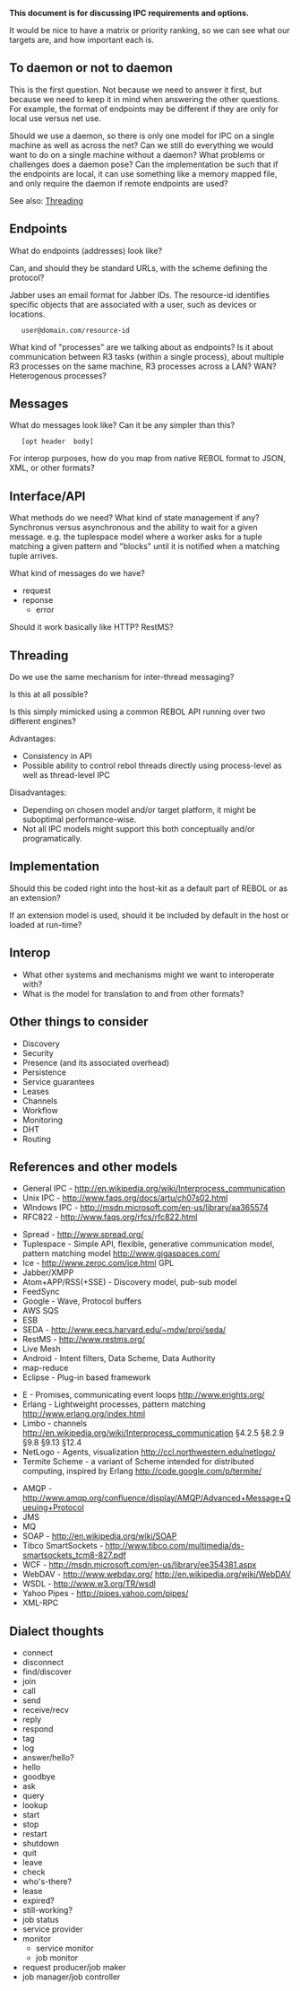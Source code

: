'''This document is for discussing IPC requirements and options.'''

It would be nice to have a matrix or priority ranking, so we can see what our targets are, and how important each is.


==To daemon or not to daemon==

This is the first question. Not because we need to answer it first, but because we need to keep it in mind when answering the other questions. For example, the format of endpoints may be different if they are only for local use versus net use.

Should we use a daemon, so there is only one model for IPC on a single machine as well as across the net? Can we still do everything we would want to do on a single machine without a daemon? What problems or challenges does a daemon pose? Can the implementation be such that if the endpoints are local, it can use something like a memory mapped file, and only require the daemon if remote endpoints are used?

See also: [[IPC - Inter-process communication#Threading|Threading]]


==Endpoints==

What do endpoints (addresses) look like?

Can, and should they be standard URLs, with the scheme defining the protocol?

Jabber uses an email format for Jabber IDs. The resource-id identifies specific objects that are associated with a user, such as devices or locations.

    user@domain.com/resource-id


What kind of "processes" are we talking about as endpoints? Is it about communication between R3 tasks (within a single process), about multiple R3 processes on the same machine, R3 processes across a LAN? WAN? Heterogenous processes?


==Messages==

What do messages look like? Can it be any simpler than this?

    [opt header  body]

For interop purposes, how do you map from native REBOL format to JSON, XML, or other formats?


==Interface/API==

What methods do we need? What kind of state management if any? Synchronus versus asynchronous and the ability to wait for a given message. e.g. the tuplespace model where a worker asks for a tuple matching a given pattern and "blocks" until it is notified when a matching tuple arrives.

What kind of messages do we have?

*request
*reponse
**error

Should it work basically like HTTP? RestMS?


==Threading==

Do we use the same mechanism for inter-thread messaging?

Is this at all possible?

Is this simply mimicked using a common REBOL API running over two different engines?

Advantages:
*Consistency in API
*Possible ability to control rebol threads directly using process-level as well as thread-level IPC

Disadvantages:
*Depending on chosen model and/or target platform, it might be suboptimal performance-wise.
*Not all IPC models might support this both conceptually and/or programatically.


==Implementation==
Should this be coded right into the host-kit as a default part of REBOL or as an extension?

If an extension model is used, should it be included by default in the host or loaded at run-time?


==Interop==

*What other systems and mechanisms might we want to interoperate with? 
*What is the model for translation to and from other formats?


==Other things to consider==

*Discovery
*Security
*Presence (and its associated overhead)
*Persistence
*Service guarantees
*Leases
*Channels
*Workflow
*Monitoring
*DHT
*Routing


==References and other models==

*General IPC - http://en.wikipedia.org/wiki/Interprocess_communication
*Unix IPC - http://www.faqs.org/docs/artu/ch07s02.html
*WIndows IPC - http://msdn.microsoft.com/en-us/library/aa365574
*RFC822 - http://www.faqs.org/rfcs/rfc822.html

*Spread - http://www.spread.org/
*Tuplespace  - Simple API, flexible, generative communication model, pattern matching model http://www.gigaspaces.com/
*Ice - http://www.zeroc.com/ice.html GPL
*Jabber/XMPP
*Atom+APP/RSS(+SSE) - Discovery model, pub-sub model
*FeedSync
*Google - Wave, Protocol buffers
*AWS SQS
*ESB
*SEDA - http://www.eecs.harvard.edu/~mdw/proj/seda/
*RestMS - http://www.restms.org/
*Live Mesh
*Android - Intent filters, Data Scheme, Data Authority
*map-reduce
*Eclipse - Plug-in based framework

*E - Promises, communicating event loops http://www.erights.org/
*Erlang - Lightweight processes, pattern matching http://www.erlang.org/index.html
*Limbo - channels http://en.wikipedia.org/wiki/Interprocess_communication §4.2.5 §8.2.9 §9.8 §9.13 §12.4
*NetLogo - Agents, visualization http://ccl.northwestern.edu/netlogo/
*Termite Scheme - a variant of Scheme intended for distributed computing, inspired by Erlang http://code.google.com/p/termite/

*AMQP - http://www.amqp.org/confluence/display/AMQP/Advanced+Message+Queuing+Protocol
*JMS
*MQ
*SOAP - http://en.wikipedia.org/wiki/SOAP
*Tibco SmartSockets - http://www.tibco.com/multimedia/ds-smartsockets_tcm8-827.pdf
*WCF - http://msdn.microsoft.com/en-us/library/ee354381.aspx
*WebDAV - http://www.webdav.org/  http://en.wikipedia.org/wiki/WebDAV
*WSDL - http://www.w3.org/TR/wsdl
*Yahoo Pipes - http://pipes.yahoo.com/pipes/
*XML-RPC

==Dialect thoughts==

*connect
*disconnect
*find/discover
*join
*call
*send
*receive/recv
*reply
*respond
*tag
*log
*answer/hello?
*hello
*goodbye
*ask
*query
*lookup
*start
*stop
*restart
*shutdown
*quit
*leave
*check
*who's-there?
*lease
*expired?
*still-working?
*job status
*service provider
*monitor
**service monitor
**job monitor
*request producer/job maker
*job manager/job controller